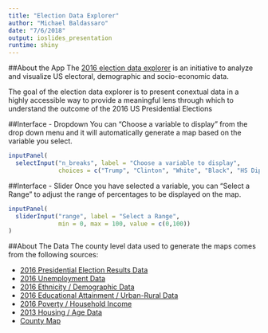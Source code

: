 ```yaml
---
title: "Election Data Explorer"
author: "Michael Baldassaro"
date: "7/6/2018"
output: ioslides_presentation
runtime: shiny
---
```

##About the App
The [2016 election data explorer](https://mbaldassaro.shinyapps.io/electiondataexplorer/) is an initiative to analyze and visualize US electoral, demographic and socio-economic data.  

The goal of the election data explorer is to present conextual data in a highly accessible way to provide a meaningful lens through which to understand the outcome of the 2016 US Presidential Elections  

##Interface - Dropdown
You can "Choose a variable to display" from the drop down menu and it will automatically generate a map based on the variable you select. 

```r
inputPanel(
  selectInput("n_breaks", label = "Choose a variable to display",
              choices = c("Trump", "Clinton", "White", "Black", "HS Diploma", "College Degree"), selected = "Trump"))

```

##Interface - Slider
Once you have selected a variable, you can "Select a Range" to adjust the range of percentages to be displayed on the map.

```r
inputPanel(
  sliderInput("range", label = "Select a Range",
              min = 0, max = 100, value = c(0,100))
)
```

##About The Data
The county level data used to generate the maps comes from the following sources:

* [2016 Presidential Election Results Data](https://github.com/mbaldassaro/County_Level_Election_Results_12-16/blob/master/2016_US_County_Level_Presidential_Results.csv)
* [2016 Unemployment Data](https://www.bls.gov/lau/#tables)
* [2016 Ethnicity / Demographic Data](https://www.census.gov/data/datasets/2016/demo/popest/counties-detail.html)
* [2016 Educational Attainment / Urban-Rural Data](https://www.ers.usda.gov/data-products/county-level-data-sets/download-data/)
* [2016 Poverty / Household Income](https://www.ers.usda.gov/data-products/county-level-data-sets/download-data/)
* [2013 Housing / Age Data](https://www.kaggle.com/joelwilson/2012-2016-presidential-elections/version/2#county_facts.csv)
* [County Map](https://www.census.gov/cgi-bin/geo/shapefiles2010/layers.cgi)

